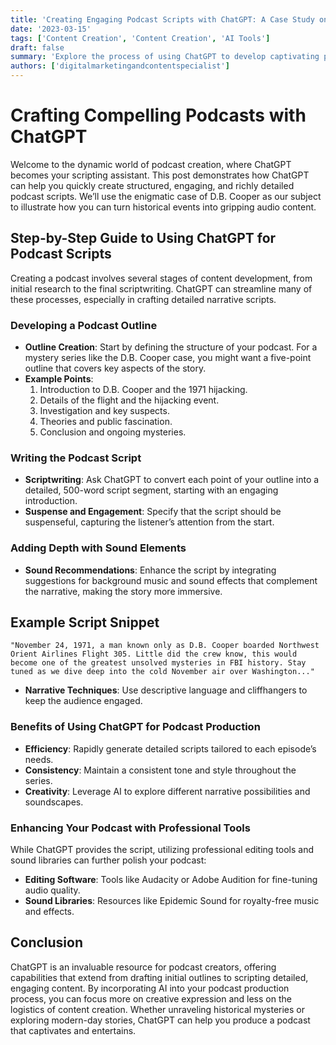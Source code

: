 ```yaml
---
title: 'Creating Engaging Podcast Scripts with ChatGPT: A Case Study on D.B. Cooper'
date: '2023-03-15'
tags: ['Content Creation', 'Content Creation', 'AI Tools']
draft: false
summary: 'Explore the process of using ChatGPT to develop captivating podcast scripts, with a focus on creating a suspenseful series about the mysterious D.B. Cooper case.'
authors: ['digitalmarketingandcontentspecialist']
---
```


# Crafting Compelling Podcasts with ChatGPT

Welcome to the dynamic world of podcast creation, where ChatGPT becomes your scripting assistant. This post demonstrates how ChatGPT can help you quickly create structured, engaging, and richly detailed podcast scripts. We’ll use the enigmatic case of D.B. Cooper as our subject to illustrate how you can turn historical events into gripping audio content.

## Step-by-Step Guide to Using ChatGPT for Podcast Scripts

Creating a podcast involves several stages of content development, from initial research to the final scriptwriting. ChatGPT can streamline many of these processes, especially in crafting detailed narrative scripts.

### Developing a Podcast Outline

- **Outline Creation**: Start by defining the structure of your podcast. For a mystery series like the D.B. Cooper case, you might want a five-point outline that covers key aspects of the story.
- **Example Points**:
  1. Introduction to D.B. Cooper and the 1971 hijacking.
  2. Details of the flight and the hijacking event.
  3. Investigation and key suspects.
  4. Theories and public fascination.
  5. Conclusion and ongoing mysteries.

### Writing the Podcast Script

- **Scriptwriting**: Ask ChatGPT to convert each point of your outline into a detailed, 500-word script segment, starting with an engaging introduction.
- **Suspense and Engagement**: Specify that the script should be suspenseful, capturing the listener’s attention from the start.

### Adding Depth with Sound Elements

- **Sound Recommendations**: Enhance the script by integrating suggestions for background music and sound effects that complement the narrative, making the story more immersive.

## Example Script Snippet

```plainText
"November 24, 1971, a man known only as D.B. Cooper boarded Northwest Orient Airlines Flight 305. Little did the crew know, this would become one of the greatest unsolved mysteries in FBI history. Stay tuned as we dive deep into the cold November air over Washington..."
```

- **Narrative Techniques**: Use descriptive language and cliffhangers to keep the audience engaged.

### Benefits of Using ChatGPT for Podcast Production

- **Efficiency**: Rapidly generate detailed scripts tailored to each episode’s needs.
- **Consistency**: Maintain a consistent tone and style throughout the series.
- **Creativity**: Leverage AI to explore different narrative possibilities and soundscapes.

### Enhancing Your Podcast with Professional Tools

While ChatGPT provides the script, utilizing professional editing tools and sound libraries can further polish your podcast:

- **Editing Software**: Tools like Audacity or Adobe Audition for fine-tuning audio quality.
- **Sound Libraries**: Resources like Epidemic Sound for royalty-free music and effects.

## Conclusion

ChatGPT is an invaluable resource for podcast creators, offering capabilities that extend from drafting initial outlines to scripting detailed, engaging content. By incorporating AI into your podcast production process, you can focus more on creative expression and less on the logistics of content creation. Whether unraveling historical mysteries or exploring modern-day stories, ChatGPT can help you produce a podcast that captivates and entertains.
